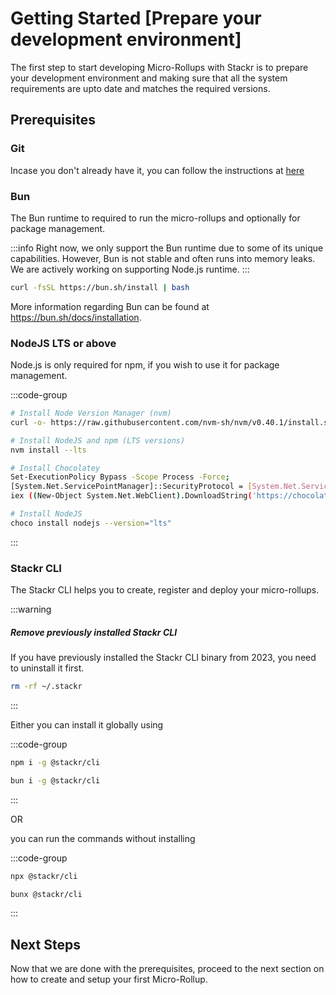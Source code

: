 # Getting Started [Prepare your development environment]

The first step to start developing Micro-Rollups with Stackr is to prepare your development environment and making sure that all the system requirements are upto date and matches the required versions.

## Prerequisites

### Git

Incase you don't already have it, you can follow the instructions at [here](https://git-scm.com/book/en/v2/Getting-Started-Installing-Git)

### Bun

The Bun runtime to required to run the micro-rollups and optionally for package management.

:::info
Right now, we only support the Bun runtime due to some of its unique capabilities. However, Bun is not stable and often runs into memory leaks. We are actively working on supporting Node.js runtime.
:::

```bash [Linux / MacOS]
curl -fsSL https://bun.sh/install | bash
```

More information regarding Bun can be found at https://bun.sh/docs/installation.

### NodeJS LTS or above

Node.js is only required for npm, if you wish to use it for package management.

:::code-group

```bash [Linux / MacOS]
# Install Node Version Manager (nvm)
curl -o- https://raw.githubusercontent.com/nvm-sh/nvm/v0.40.1/install.sh | bash

# Install NodeJS and npm (LTS versions)
nvm install --lts
```

```bash [Windows]
# Install Chocolatey
Set-ExecutionPolicy Bypass -Scope Process -Force;
[System.Net.ServicePointManager]::SecurityProtocol = [System.Net.ServicePointManager]::SecurityProtocol -bor 3072;
iex ((New-Object System.Net.WebClient).DownloadString('https://chocolatey.org/install.ps1'));

# Install NodeJS
choco install nodejs --version="lts"
```

:::

### Stackr CLI

The Stackr CLI helps you to create, register and deploy your micro-rollups.

:::warning

##### Remove previously installed Stackr CLI

If you have previously installed the Stackr CLI binary from 2023, you need to uninstall it first.

```bash
rm -rf ~/.stackr
```

:::

Either you can install it globally using

:::code-group

```bash [npm]
npm i -g @stackr/cli
```

```bash [bun]
bun i -g @stackr/cli
```

:::

OR

you can run the commands without installing

:::code-group

```bash [npm]
npx @stackr/cli
```

```bash [bun]
bunx @stackr/cli
```

:::

## Next Steps

Now that we are done with the prerequisites, proceed to the next section on how to create and setup your first Micro-Rollup.